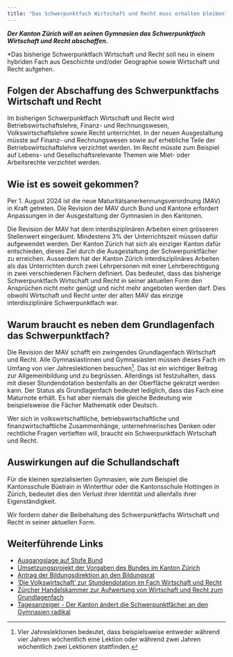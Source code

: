 ```yaml
---
title: "Das Schwerpunktfach Wirtschaft und Recht muss erhalten bleiben"
---
```


***Der Kanton Zürich will an seinen Gymnasien das Schwerpunktfach
Wirtschaft und Recht abschaffen.***

*Das bisherige Schwerpunktfach Wirtschaft und Recht soll neu in einem
hybriden Fach aus Geschichte und/oder Geographie sowie Wirtschaft und
Recht aufgehen.

## Folgen der Abschaffung des Schwerpunktfachs Wirtschaft und Recht

Im bisherigen Schwerpunktfach Wirtschaft und Recht wird
Betriebswirtschaftslehre, Finanz- und Rechnungswesen,
Volkswirtschaftslehre sowie Recht unterrichtet. In der neuen
Ausgestaltung müsste auf Finanz- und Rechnungswesen sowie auf erhebliche
Teile der Betriebswirtschaftslehre verzichtet werden. 
Im Recht müsste zum Beispiel auf Lebens- und Gesellschaftsrelevante
Themen wie Miet- oder Arbeitsrechte verzichtet werden.

## Wie ist es soweit gekommen?

Per 1. August 2024 ist die neue Maturitätsanerkennungsverordnung (MAV)
in Kraft getreten. Die Revision der MAV durch Bund und Kantone erfordert
Anpassungen in der Ausgestaltung der Gymnasien in den Kantonen.

Die Revision der MAV hat dem interdisziplinären Arbeiten einen grösseren
Stellenwert eingeräumt. Mindestens 3% der Unterrichtszeit müssen dafür
aufgewendet werden. Der Kanton Zürich hat sich als einziger Kanton dafür
entschieden, dieses Ziel durch die Ausgestaltung der Schwerpunktfächer
zu erreichen. Ausserdem hat der Kanton Zürich interdisziplinäres
Arbeiten als das Unterrichten durch zwei Lehrpersonen mit einer
Lehrberechtigung in zwei verschiedenen Fächern definiert. Das bedeutet,
dass das bisherige Schwerpunktfach Wirtschaft und Recht in seiner
aktuellen Form den Ansprüchen nicht mehr genügt und nicht mehr angeboten
werden darf. Dies obwohl 
Wirtschaft und Recht unter der alten MAV das einzige interdisziplinäre
Schwerpunktfach war.

## Warum braucht es neben dem Grundlagenfach das Schwerpunktfach?

Die Revision der MAV schafft ein zwingendes Grundlagenfach Wirtschaft
und Recht. Alle Gymnasiastinnen und Gymnasiasten müssen dieses Fach im
Umfang von vier Jahreslektionen besuchen[^1]. Das ist ein wichtiger Beitrag
zur Allgemeinbildung und zu begrüssen. Allerdings ist festzuhalten, dass
mit dieser Stundendotation bestenfalls an der Oberfläche gekratzt
werden kann. Der Status als Grundlagenfach bedeutet lediglich, dass das
Fach eine Maturnote erhält. Es hat aber niemals die gleiche Bedeutung
wie beispielsweise die Fächer Mathematik oder Deutsch.

Wer sich in volkswirtschaftliche, betriebswirtschaftliche und 
finanzwirtschaftliche Zusammenhänge, unternehmerisches Denken oder
rechtliche Fragen vertieften will, braucht ein Schwerpunktfach Wirtschaft und
Recht.

## Auswirkungen auf die Schullandschaft

Für die kleinen spezialisierten Gymnasien, wie zum Beispiel die Kantonsschule Büelrain in
Winterthur oder die Kantonsschule Hottingen in Zürich, bedeutet dies den
Verlust ihrer Identität und allenfalls ihrer Eigenständigkeit. 

Wir fordern daher die Beibehaltung des Schwerpunktfachs Wirtschaft und Recht in seiner
aktuellen Form.

## Weiterführende Links

* [Ausgangslage auf Stufe Bund](https://www.edk.ch/de/die-edk/news/20240731)
* [Umsetzungsprojekt der Vorgaben des Bundes im Kanton Zürich](https://www.zh.ch/de/bildung/schulen/maturitaetsschule/projekte-maturitaetsschulen/gemeinsam-die-zukunft-der-gymnasien-gestalten.html)
* [Antrag der Bildungsdirektion an den Bildungsrat](https://www.zh.ch/de/bildungsdirektion/generalsekretariat-der-bildungsdirektion/bildungsrat/suche-bildungsratsbeschluesse/2024-brb-05.html)
* [‘Die Volkswirtschaft’ zur Stundendotation im Fach Wirtschaft und Recht](https://dievolkswirtschaft.ch/de/2025/06/wirtschaft-und-recht-als-maturitaetsfach-fuer-alle/)
* [Zürcher Handelskammer zur Aufwertung von Wirtschaft und Recht zum Grundlagenfach](https://www.zhk.ch/de/wirtschaft-und-politik/abstimmungen/revision-der-maturitaets-anerkennungsverordnung-richtige-stossrichtung-mutlose-umsetzung.html?utm_source=chatgpt.com)
* [Tagesanzeiger - Der Kanton ändert die Schwerpunktfächer an den Gymnasien radikal](https://www.tagesanzeiger.ch/gymnasium-zuerich-das-sind-die-zwoelf-neuen-schwerpunktfaecher-412150645711?utm_source=chatgpt.com)

[^1]: Vier Jahreslektionen bedeutet, dass beispielsweise entweder
    während vier Jahren wöchentlich eine Lektion oder während
    zwei Jahren wöchentlich zwei Lektionen stattfinden.
